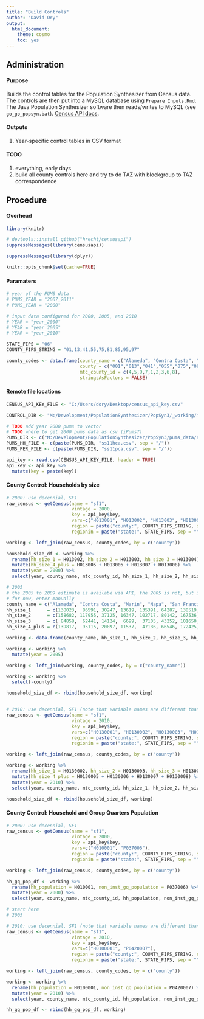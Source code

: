 ```yaml
---
title: "Build Controls"
author: "David Ory"
output: 
  html_document:
    theme: cosmo
    toc: yes
---
```



## Administration

#### Purpose
Builds the control tables for the Population Synthesizer from Census data. The controls are then put into a MySQL database using `Prepare Inputs.Rmd`. The Java Population Synthesizer software then reads/writes to MySQL (see `go_go_popsyn.bat`). [Census API docs](http://api.census.gov/data.html). 

#### Outputs
1.  Year-specific control tables in CSV format

#### TODO
1. everything, early days
2. build all county controls here and try to do TAZ with blockgroup to TAZ correspondence

## Procedure

#### Overhead
```r
library(knitr)

# devtools::install_github("hrecht/censusapi")
suppressMessages(library(censusapi))

suppressMessages(library(dplyr))
```

```r
knitr::opts_chunk$set(cache=TRUE)
```

#### Paramaters
```r
# year of the PUMS data
# PUMS_YEAR = "2007_2011"
# PUMS_YEAR = "2000"

# input data configured for 2000, 2005, and 2010
# YEAR = "year_2000"
# YEAR = "year_2005"
# YEAR = "year_2010"

STATE_FIPS = "06"
COUNTY_FIPS_STRING = "01,13,41,55,75,81,85,95,97"

county_codes <- data.frame(county_name = c("Alameda", "Contra Costa", "Marin", "Napa", "San Francisco", "San Mateo", "Santa Clara", "Solano", "Sonoma"),
                           county = c("001","013","041","055","075","081","085","095","097"), 
                           mtc_county_id = c(4,5,9,7,1,2,3,6,8),
                           stringsAsFactors = FALSE)

```

#### Remote file locations
```r
CENSUS_API_KEY_FILE <- "C:/Users/dory/Desktop/census_api_key.csv"

CONTROL_DIR <- "M:/Development/PopulationSynthesizer/PopSyn3/_working/mysql_version/input_data"

# TODO add year 2000 pums to vector
# TODO where to get 2000 pums data as csv (iPums?)
PUMS_DIR <- c("M:/Development/PopulationSynthesizer/PopSyn3/pums_data/acs2011_5yr/ca")
PUMS_HH_FILE <- c(paste(PUMS_DIR, "ss11hca.csv", sep = "/"))
PUMS_PER_FILE <- c(paste(PUMS_DIR, "ss11pca.csv", sep = "/"))

```

```r
api_key <- read.csv(CENSUS_API_KEY_FILE, header = TRUE)
api_key <- api_key %>%
  mutate(key = paste(key))
```


#### County Control: Households by size
```r
# 2000: use decennial, SF1
raw_census <- getCensus(name = "sf1", 
                        vintage = 2000, 
                        key = api_key$key, 
                        vars=c("H013001", "H013002", "H013003", "H013004", "H013005", "H013006", "H013007", "H013008"), 
                        region = paste("county:", COUNTY_FIPS_STRING, sep = ""),
                        regionin = paste("state:", STATE_FIPS, sep = ""))

working <- left_join(raw_census, county_codes, by = c("county"))

household_size_df <- working %>%
  rename(hh_size_1 = H013002, hh_size_2 = H013003, hh_size_3 = H013004) %>%
  mutate(hh_size_4_plus = H013005 + H013006 + H013007 + H013008) %>%
  mutate(year = 2000) %>%
  select(year, county_name, mtc_county_id, hh_size_1, hh_size_2, hh_size_3, hh_size_4_plus)

# 2005
# the 2005 to 2009 estimate is availabe via API, the 2005 is not, but it is available via American Fact Finder: http://factfinder.census.gov/faces/tableservices/jsf/pages/productview.xhtml?pid=ACS_05_EST_B11016&prodType=table
# for now, enter manually
county_name = c("Alameda", "Contra Costa", "Marin", "Napa", "San Francisco", "San Mateo", "Santa Clara", "Solano", "Sonoma")
hh_size_1      = c(138023,  86591, 30247, 13619, 135391, 64287, 138519, 27870, 48213)
hh_size_2      = c(158682, 117955, 37125, 16347, 102717, 80142, 167536, 40804, 59038)
hh_size_3      = c( 84858,  62441, 14124,  6699,  37105, 43252, 101650, 25748, 28744)
hh_size_4_plus = c(139817,  95115, 20897, 11537,  47186, 66546, 172425, 40202, 41217)

working <- data.frame(county_name, hh_size_1, hh_size_2, hh_size_3, hh_size_4_plus, stringsAsFactors = FALSE)

working <- working %>%
  mutate(year = 2005)

working <- left_join(working, county_codes, by = c("county_name"))

working <- working %>%
  select(-county)

household_size_df <- rbind(household_size_df, working)


# 2010: use decennial, SF1 (note that variable names are different than for 2000)
raw_census <- getCensus(name = "sf1", 
                        vintage = 2010, 
                        key = api_key$key,
                        vars=c("H0130001", "H0130002", "H0130003", "H0130004", "H0130005", "H0130006", "H0130007", "H0130008"), 
                        region = paste("county:", COUNTY_FIPS_STRING, sep = ""),
                        regionin = paste("state:", STATE_FIPS, sep = ""))

working <- left_join(raw_census, county_codes, by = c("county"))

working <- working %>%
  rename(hh_size_1 = H0130002, hh_size_2 = H0130003, hh_size_3 = H0130004) %>%
  mutate(hh_size_4_plus = H0130005 + H0130006 + H0130007 + H0130008) %>%
  mutate(year = 2010) %>%
  select(year, county_name, mtc_county_id, hh_size_1, hh_size_2, hh_size_3, hh_size_4_plus)

household_size_df <- rbind(household_size_df, working)


```

#### County Control: Household and Group Quarters Population
```r
# 2000: use decennial, SF1
raw_census <- getCensus(name = "sf1", 
                        vintage = 2000, 
                        key = api_key$key, 
                        vars=c("H010001", "P037006"), 
                        region = paste("county:", COUNTY_FIPS_STRING, sep = ""),
                        regionin = paste("state:", STATE_FIPS, sep = ""))

working <- left_join(raw_census, county_codes, by = c("county"))

hh_gq_pop_df <- working %>%
  rename(hh_population = H010001, non_inst_gq_population = P037006) %>%
  mutate(year = 2000) %>%
  select(year, county_name, mtc_county_id, hh_population, non_inst_gq_population)

# start here
# 2005

# 2010: use decennial, SF1 (note that variable names are different than for 2000)
raw_census <- getCensus(name = "sf1", 
                        vintage = 2010, 
                        key = api_key$key, 
                        vars=c("H0100001", "P0420007"), 
                        region = paste("county:", COUNTY_FIPS_STRING, sep = ""),
                        regionin = paste("state:", STATE_FIPS, sep = ""))

working <- left_join(raw_census, county_codes, by = c("county"))

working <- working %>%
  rename(hh_population = H0100001, non_inst_gq_population = P0420007) %>%
  mutate(year = 2010) %>%
  select(year, county_name, mtc_county_id, hh_population, non_inst_gq_population)

hh_gq_pop_df <- rbind(hh_gq_pop_df, working)

```

